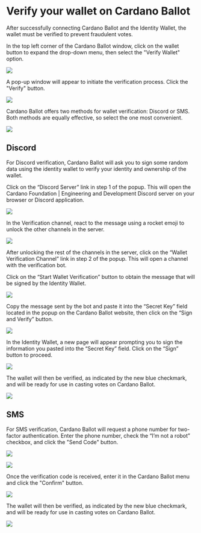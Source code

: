 # Verify your wallet on Cardano Ballot

After successfully connecting Cardano Ballot and the Identity Wallet, the wallet must be verified to prevent fraudulent votes.

In the top left corner of the Cardano Ballot window, click on the wallet button to expand the drop-down menu, then select the "Verify Wallet" option.

![](/img/ballot/verification/wallet-verification-1.png)

A pop-up window will appear to initiate the verification process. Click the "Verify" button.

![](/img/ballot/verification/wallet-verification-2.png)

Cardano Ballot offers two methods for wallet verification: Discord or SMS. Both methods are equally effective, so select the one most convenient.

![](/img/ballot/verification/wallet-verification-3.png)

## Discord

For Discord verification, Cardano Ballot will ask you to sign some random data using the identity wallet to verify your identity and ownership of the wallet.

Click on the “Discord Server” link in step 1 of the popup. This will open the Cardano Foundation | Engineering and Development Discord server on your browser or Discord application.

![](/img/ballot/verification/discord/wallet-verification-discord-1.png)

In the Verification channel, react to the message using a rocket emoji to unlock the other channels in the server.

![](/img/ballot/verification/discord/wallet-verification-discord-2.png)

After unlocking the rest of the channels in the server, click on the “Wallet Verification Channel” link in step 2 of the popup. This will open a channel with the verification bot.

Click on the “Start Wallet Verification” button to obtain the message that will be signed by the Identity Wallet.

![](/img/ballot/verification/discord/wallet-verification-discord-3.png)

Copy the message sent by the bot and paste it into the “Secret Key” field located in the popup on the Cardano Ballot website, then click on the “Sign and Verify” button.

![](/img/ballot/verification/discord/wallet-verification-discord-4.png)

In the Identity Wallet, a new page will appear prompting you to sign the information you pasted into the “Secret Key” field. Click on the “Sign” button to proceed.

![](/img/ballot/cast-vote/cast-vote-4.png)

The wallet will then be verified, as indicated by the new blue checkmark, and will be ready for use in casting votes on Cardano Ballot.

![](/img/ballot/verification/wallet-verification-4.png)

## SMS

For SMS verification, Cardano Ballot will request a phone number for two-factor authentication. Enter the phone number, check the “I’m not a robot” checkbox, and click the "Send Code" button.

![](/img/ballot/verification/sms/wallet-verification-sms-1.png)

![](/img/ballot/verification/sms/wallet-verification-sms-2.png)

Once the verification code is received, enter it in the Cardano Ballot menu and click the "Confirm" button.

![](/img/ballot/verification/sms/wallet-verification-sms-3.png)

The wallet will then be verified, as indicated by the new blue checkmark, and will be ready for use in casting votes on Cardano Ballot.

![](/img/ballot/verification/wallet-verification-4.png)
